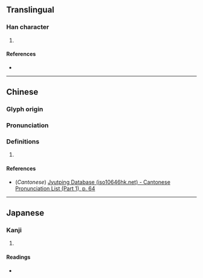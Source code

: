 {{character info/new}}
==Translingual==

===Han character===
{{Han char|rn=9|rad=人|as=05|sn=7|four=26280|canj=ORC|ids=⿰亻只}}

# {{defn|Han|sort=人05}}

====References====
* {{Han ref|kx=0097.140|dkj=00488|dj=0206.020|hdz=10133.050|uh=4F3F|ud=20287|bh=CA68|bd=51816}}

----

==Chinese==
{{zh-forms}}

===Glyph origin===
{{Han etym}}

===Pronunciation===
{{zh-pron
|m=yì
|c=ji6
|mc=y
|oc=y
|ma=
|cat=
}}

===Definitions===
{{zh-hanzi}}

# {{rfdef|lang=zh}}

====References====
* (''Cantonese'') [http://www.iso10646hk.net/jp/document/download.jsp Jyutping Database (iso10646hk.net) - Cantonese Pronunciation List (Part 1), p. 64]

----

==Japanese==

===Kanji===
{{ja-kanji|grade=|rs=人05}}

# {{defn|lang=ja|sort=人05}}

====Readings====
* {{ja-readings|on=[[い]] (i)|kun=[[おこたる]] (okotaru)}}